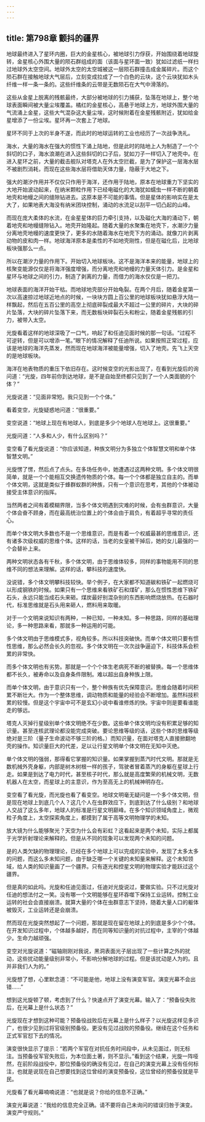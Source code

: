 ```yaml
---
---
---
```

title: 第798章 颤抖的疆界
---



地球最终进入了星环内圈，巨大的金星核心，被地球引力俘获，开始围绕着地球旋转，金星核心外围大量的陨石群组成的面（该面与星环面一致）犹如过滤纸一样扫过地球外太空空间。地球外太空的太空城被这一层陨石群撞击成金属碎片。而这个陨石群在接触地球大气层后，立刻变成拉成了一个白色的云块，这个云块犹如木头纤维一样一条一条的。这些纤维条的云带是无数陨石在大气中滑落的。

这些从金星上脱离的残骸最终，大部分被地球的引力捕获，坠落在地球上，整个地球表面瞬间被大量尘埃覆盖。橘红的金星核心，高悬于地球上方，地球外围大量的气流涌上金星，这些大气混杂这大量尘埃，这时候附着在金星残骸附近，犹如给金星增添了一份尘埃。星环再一次套上了地球。

星环不同于上次的半身不遂，而此时的地球运转的工业也经历了一次战争洗礼。

海水，大量的海水在强大的惯性下涌上陆地，但是此时的陆地上人为制造了一个个斜切的口子，海水浪潮在进入这些斜切的口子后，犹如刀子一样切入了地壳中。在进入星环之前，大量的截击舰队对塔克人在外太空拦截，是为了保护这一层海水层不被剧烈消耗，而现在这些海水层将借助天体力量，隐蔽于大地之下。

强大的潮汐作用并不仅仅只作用于海洋，还作用于陆地，原本在地球重力下坚实的大地开始波动起来，在纳米颗粒作用下已经电磁化的大海犹如蠕虫一样不断的朝着地壳和地幔之间的缝隙钻进去。这原本是不可能的事情。但是星体的影响实在是太大了，如果地表大海没有纳米团块控制，涌动的水流足以刮平一切凸起的山峰。

而现在庞大柔体的水流，在金星星体的巨力牵引支持，以及磁化大海的涌动下，朝着地壳和地幔缝隙钻入。地壳开始隆起。随着大量的水聚集在地壳下，水潮汐力量分离地壳地幔的速度更快了，更多的水随着海水在地壳下方的涌动。就像刀片剥离动物的皮和肉一样。地球海洋原本是柔性的不如地壳刚性，但是在磁化后，比地球板块强那么一点。

所以在潮汐力量的作用下。开始切入地球板块。这不是海洋本来的能量，地球上的核聚变能源仅仅是将海洋强度增强，而分离地壳和地幔的力量天体引力。是金星和星环与地球之间的引力，制造了剥离的力量，而借力的海水仅仅是一把刀。

地球表面的海洋开始干枯。而地球地壳部分开始龟裂。在两个月后，随着金星第一次以高速掠过地球近地点的时候，一块块方圆上百公里的地球板块犹如悬浮大陆一样飘起，然后在五百公里的高空上彻底碎裂成最大不超过一公里的碎片，大块的碎片坠落，大块的碎片坠落下来，而无数板块碎裂石头和粉尘，随着金星残骸的引力，被带入太空。

光旋看着这样的地球深吸了一口气，响起了和任迪见面时候的那一句话。“过程不可逆转，但是可以增添一笔。”眼下的情况解释了任迪所说。如果按照正常过程，应该是地球的海洋先蒸发，然而现在地球海洋被能量增强，切入了地壳。先飞上天空的是地球板块。

海洋在地表物质的重压下依旧存在。这时候变空的光影出现了，在看到光旋后的询问道：“光旋，四年前你到达地球，是不是自始至终都只见到了一个人类面貌的个体？”

光旋说道：“见面非常短。我只见到一个个体。”

看着变空，光旋疑惑地问道：“很重要。”

变空说道：“地球上现在有地球人，到底是多少个地球人在地球上。这很重要。”

光旋问道：“人多和人少，有什么区别吗？”

变空看了看光旋说道：“你应该知道，种族文明分为多独立个体智慧文明和单个体智慧文明。”

光旋愣了愣，然后点了点头。在多场任务中，她遭遇过这两种文明。多个体文明很简单，就是一个个能相互交换遗传物质的个体。每一个个体都是独立自主的。而单个体文明，这就是类似于蜂群蚁群的种族，只有一个意识在思考，其他的个体被动接受主体意识的指挥。

当然两者之间有着模糊界限，当多个体文明遇到灾难的时候，会有虫群意识，大量个体会奋不顾身，而在最高统治位置上的个体会由于肩负，有着超乎寻常的责任心。

而单个体文明大多数也不是一个思维意识，而是有着一个权威最甚的思维意识，还有诸多次级权威的思维个体。这样的话，当老的女皇被干掉后，她的女儿最强的一个会替补上来。

两种文明状态各有千秋，多个体文明，由于思维体较多，同样的事物能用不同的思维不同的想法来理解。这样的话，攀科技的速度快。

没说错，多个体文明攀科技较快。举个例子，在大家都不知道碳和铁矿一起燃烧可以形成钢铁的时候。如果只有一个思维来看铁矿石和煤矿，那么在惯性思维下铁矿石头，永远只能当成石头来砸。煤炭最好别混杂别的东西影响燃烧放热。在石器时代，标准思维就是石头用来砸人，燃料用来取暖。

对于一个文明来说知识有两种，一种已知，一种未知。多一种思路，同样的基础理论，多一种思路来看，那就多一种运用的可能。

多个体文明由于思维模式多，视角较多。所以科技突破快。而单个体文明只要有惯性思维，那么必然会长久的忽视。多个体文明在一次次战争逼迫下，科技体系会积累的非常快。

而多个体文明也有劣势。那就是一个个个体生老病死不断的被替换。每一个思维体都不长久，被寿命以及自身条件限制。难以超出自身种族上限。

而单个体文明，由于意识只有一个，整个种族有优先保障意识。思维会随着时间积累不断壮大。作为一个整体思维，调动物质和能量的经验会不断增加。虽然科技积累的较慢。但是这个宇宙中可不是玄幻小说中看谁修炼的快。宇宙中则是要看谁能走的够远。

塔克人灭掉行星级别单个体文明绝不在少数。这些单个体文明均没有积累足够的知识量。甚至连核武理论都没能完成突破。要论思维等级的话，这些个体的思维等级绝对是三阶（量子生命波动不够三阶的格。）而知识量，在面对塔克人直接掀翻地壳的操作。知识量巨大的代差，足以让行星文明单个体文明在无知中灭绝。

单个体文明的强弱，那得看它掌握的知识量。如果掌握到蒸汽时代文明。那就是无数机械外壳身躯，内部是树木树根一样的孩子，驾驶者冒着蒸汽的身躯在星球上行走。如果是到达了电力时代，甚至核子时代，那么就是高度繁荣的机械文明，无数机器人在太空，而星球上的主意识，作为至高无上的机械神明存在。

变空看了看光旋，而光旋也看了看变空。地球文明毫无疑问是一个多个体文明，但是现在地球上到底几个人？这几个人在虫群效应下，到底到达了什么级别？和地球人交战了这么多年，地球人的标准是行星文明巅峰。在多个知识领域角度上，微观粒子角度上，太空探索角度上，都摸到了属于高等文明物理学的未知。

放大镜为什么能够聚光？天空为什么会有彩虹？这看起来是两个未知，实际上都属于光学折射理论来解释的。但是从不同的现象可以发现两个未知的问题。

是的人类欠缺的物理理论，已经在多个地球上可以完成的实验中，发现了太多太多的问题，而这么多未知问题，由于缺乏哪一个关键的未知量来解释。这个未知领域，给人类的知识量画了一个疆界。只有逐光和控星文明的物理实验才能跃过这个疆界。

但是真的如此吗。光旋和任迪见面过，任迪对光旋说过，要做实验。只不过光旋对任迪的想法付之一笑。没有哪一个文明能够在星环吞噬下保持工业运转。控制工业运转的社会会直接崩溃。就算大量的个体在虫群意志下坚持，随着大量人口的躯体被毁灭，工业运转还是会崩溃。

然而现在光旋突然想起了一个问题，那就是现在留在地球上的到底是多少个个体。在开发知识过程中，个体越多越好，而在同等知识量的对抗过程中，主宰的个体越少。生命力越顽强。

变空对光旋说道：“磁轴刚刚对我说，黑洞表面光子层出现了一些计算之外的扰动，这些扰动能量级别非常小，不影响分解地球的过程。但是该扰动是人为的。且并非我们人为的。”

光旋想了想，心里默念道：“不可能是他，地球上没有演变军官。演变光幕不会出错……”

想到这光旋顿了顿，考虑到了什么？快速点开了演变光幕。输入了：“预备役失败后，在光幕上是什么状态？”

光旋现在才想到这种可能？预备役战败后在光幕上是什么样子？以光旋这样见多识广，也很少见到过将官级别预备役。更没有见过战败的预备役。继续在这个任务和正式军官怼下去的情况。

演变很快显示了提示：“若两个军官在对抗任务时间段中，从未见面过，则无标注。当预备役军官失败后，为本位面土著，则不显示。”看到这个结果，光旋一阵哑然，在前阶段战役中，那位预备役的确没有见过，在自己的演变光幕上没有任何标注，也就是说现在自己想要找到这位曾经的演变预备役，这位曾经的预备役就是平民。

光旋看了看光幕喃喃说道：“也就是说？你给的信息不正确。”

演变光幕说道：“我给的信息完全正确。请不要将自己未询问的错误归咎于演变。演变严守规则。”